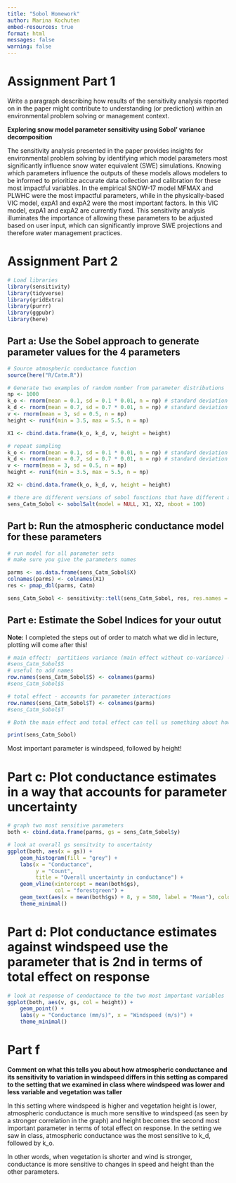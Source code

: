 ```yaml
---
title: "Sobol Homework"
author: Marina Kochuten
embed-resources: true
format: html
messages: false
warning: false
---
```


# Assignment Part 1

Write a paragraph describing how results of the sensitivity analysis reported on in the paper might contribute to understanding (or prediction) within an environmental problem solving or management context.

**Exploring snow model parameter sensitivity using Sobol' variance decomposition**

The sensitivity analysis presented in the paper provides insights for environmental problem solving by identifying which model parameters most significantly influence snow water equivalent (SWE) simulations. Knowing which parameters influence the outputs of these models allows modelers to be informed to prioritize accurate data collection and calibration for these most impactful variables. In the empirical SNOW-17 model MFMAX and PLWHC were the most impactful parameters, while in the physically-based VIC model, expA1 and expA2 were the most important factors. In this VIC model, expA1 and expA2 are currently fixed. This sensitivity analysis illuminates the importance of allowing these parameters to be adjusted based on user input, which can significantly improve SWE projections and therefore water management practices.



# Assignment Part 2

```r
# Load libraries
library(sensitivity)
library(tidyverse)
library(gridExtra)
library(purrr)
library(ggpubr)
library(here)
```

## Part a: Use the Sobel approach to generate parameter values for the 4 parameters

```r
# Source atmospheric conductance function
source(here("R/Catm.R"))

# Generate two examples of random number from parameter distributions
np <- 1000
k_o <- rnorm(mean = 0.1, sd = 0.1 * 0.01, n = np) # standard deviation is 1% of the default values
k_d <- rnorm(mean = 0.7, sd = 0.7 * 0.01, n = np) # standard deviation is 1% of the default values
v <- rnorm(mean = 3, sd = 0.5, n = np)
height <- runif(min = 3.5, max = 5.5, n = np)

X1 <- cbind.data.frame(k_o, k_d, v, height = height)

# repeat sampling
k_o <- rnorm(mean = 0.1, sd = 0.1 * 0.01, n = np) # standard deviation is 1% of the default values
k_d <- rnorm(mean = 0.7, sd = 0.7 * 0.01, n = np) # standard deviation is 1% of the default values
v <- rnorm(mean = 3, sd = 0.5, n = np)
height <- runif(min = 3.5, max = 5.5, n = np)

X2 <- cbind.data.frame(k_o, k_d, v, height = height)

# there are different versions of sobol functions that have different approaches for estimating parameters and indices, we use an approach implemented by jansen
sens_Catm_Sobol <- sobolSalt(model = NULL, X1, X2, nboot = 100)
```

## Part b: Run the atmospheric conductance model for these parameters

```r
# run model for all parameter sets
# make sure you give the parameters names

parms <- as.data.frame(sens_Catm_Sobol$X)
colnames(parms) <- colnames(X1)
res <- pmap_dbl(parms, Catm)

sens_Catm_Sobol <- sensitivity::tell(sens_Catm_Sobol, res, res.names = "ga")  # ga is short for atmospheric conductance
```

## Part e: Estimate the Sobel Indices for your outut

**Note:** I completed the steps out of order to match what we did in lecture, plotting will come after this!

```r
# main effect:  partitions variance (main effect without co-variance) - sums approximately to one
#sens_Catm_Sobol$S
# useful to add names
row.names(sens_Catm_Sobol$S) <- colnames(parms)
#sens_Catm_Sobol$S

# total effect - accounts for parameter interactions
row.names(sens_Catm_Sobol$T) <- colnames(parms)
#sens_Catm_Sobol$T

# Both the main effect and total effect can tell us something about how the parameter influences results

print(sens_Catm_Sobol)
```

Most important parameter is windspeed, followed by height!

# Part c: Plot conductance estimates in a way that accounts for parameter uncertainty

```r
# graph two most sensitive parameters
both <- cbind.data.frame(parms, gs = sens_Catm_Sobol$y)

# look at overall gs sensitvity to uncertainty
ggplot(both, aes(x = gs)) +
    geom_histogram(fill = "grey") +
    labs(x = "Conductance",
         y = "Count",
         title = "Overall uncertainty in conductance") +
    geom_vline(xintercept = mean(both$gs), 
               col = "forestgreen") +
    geom_text(aes(x = mean(both$gs) + 8, y = 580, label = "Mean"), color = "forestgreen") +
    theme_minimal()
```

# Part d: Plot conductance estimates against windspeed use the parameter that is 2nd in terms of total effect on response

```r
# look at response of conductance to the two most important variables
ggplot(both, aes(v, gs, col = height)) +
    geom_point() +
    labs(y = "Conductance (mm/s)", x = "Windspeed (m/s)") +
    theme_minimal()
```

# Part f

**Comment on what this tells you about how atmospheric conductance and its sensitivity to variation in windspeed differs in this setting as compared to the setting that we examined in class where windspeed was lower and less variable and vegetation was taller**

In this setting where windspeed is higher and vegetation height is lower, atmospheric conductance is much more sensitive to windspeed (as seen by a stronger correlation in the graph) and height becomes the second most important parameter in terms of total effect on response. In the setting we saw in class, atmospheric conductance was the most sensitive to k_d, followed by k_o.

In other words, when vegetation is shorter and wind is stronger, conductance is more sensitive to changes in speed and height than the other parameters.






